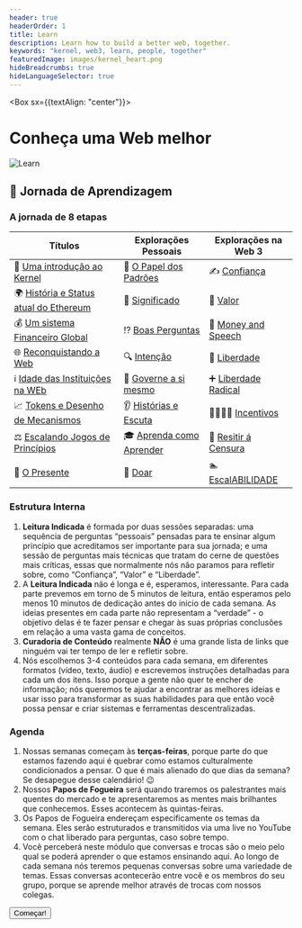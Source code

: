 ```yaml
---
header: true
headerOrder: 1
title: Learn
description: Learn how to build a better web, together.
keywords: "kernel, web3, learn, people, together"
featuredImage: images/kernel_heart.png
hideBreadcrumbs: true
hideLanguageSelector: true
---
```


<Box sx={{textAlign: "center"}}>

# Conheça uma Web melhor

![Learn](/images/kernel_process.png)

</Box>

## 📖 Jornada de Aprendizagem

### A jornada de 8 etapas

| Títulos                                             | Explorações Pessoais                                           | Explorações na Web 3                                                      |
| -------------------------------------------------- | ------------------------------------------------------------- | ----------------------------------------------------------------- |
| 🌠 [Uma introdução ao Kernel](/learn/module-0)       | 🌈 [O Papel dos Padrões](/learn/module-0/play-of-pattern)     | ✍️ [Confiança](/learn/module-0/trust)                                 |
| 🌍 [História e Status atual do Ethereum](/learn/module-1) | 🤯 [Significado](/learn/module-1/meaning)                         | 💯 [Valor](/learn/module-1/value)                                 |
| 💰 [Um sistema Financeiro Global](/learn/module-2)    | ⁉️ [Boas Perguntas](/learn/module-2/better-questions)       | 💸 [Money and Speech](/learn/module-2/money-speech)               |
| 🌐 [Reconquistando a Web](/learn/module-3)            | 🔍 [Intenção](/learn/module-3/intention)                     | 🦄 [Liberdade](/learn/module-3/freedom)                             |
| ℹ️ [Idade das Instituições na WEb](/learn/module-4)    | 👑 [Governe a si mesmo](/learn/module-4/governance)              | ➕ [Liberdade Radical](/learn/module-4/liberal-radical)           |
| 📈 [Tokens e Desenho de Mecanismos](/learn/module-5)  | 👂 [Histórias e Escuta](/learn/module-5/listening-stories) | 👨‍👩‍👧‍👦 [Incentivos](/learn/module-5/incentives)                       |
| ⚖️ [Escalando Jogos de Princípios](/learn/module-6)     | 🎓 [Aprenda como Aprender](/learn/module-6/learn)                | 👮 [Resitir á Censura](/learn/module-6/censorship-resistance) |
| 🎁 [O Presente](/learn/module-7)                     | 💝 [Doar](/learn/module-7/giving)                           | 🏊 [EscalABILIDADE](/learn/module-7/scale-ability)                 |

### Estrutura Interna

1. **Leitura Indicada**  é formada por duas sessões separadas: uma sequência de perguntas “pessoais” pensadas para te ensinar algum princípio que acreditamos ser importante para sua jornada; e uma sessão de perguntas mais técnicas que tratam do cerne de questões mais críticas, essas que normalmente nós não paramos para refletir sobre, como “Confiança”, “Valor” e “Liberdade”. 
2. A **Leitura Indicada** não é longa e é, esperamos, interessante. Para cada parte prevemos em torno de 5 minutos de leitura, então esperamos pelo menos 10 minutos de dedicação antes do início de cada semana. As ideias presentes em cada parte não representam a “verdade” - o objetivo delas é te fazer pensar e chegar às suas próprias conclusões em relação a uma vasta gama de conceitos.
3. **Curadoria de Conteúdo** realmente **NÃO** é uma grande lista de links que ninguém vai ter tempo de ler e refletir sobre. 
4. Nós escolhemos 3-4 conteúdos  para cada semana, em diferentes formatos (vídeo, texto, áudio) e escrevemos instruções detalhadas para cada um dos itens. Isso porque a gente não quer te encher de informação; nós queremos te ajudar a encontrar as melhores ideias e usar isso para transformar as suas habilidades para que então você possa pensar e criar sistemas e ferramentas descentralizadas. 

### Agenda

1. Nossas semanas começam às **terças-feiras**, porque parte do que estamos fazendo aqui é quebrar como estamos culturalmente condicionados a pensar. O que é mais alienado do que dias da semana? Se desapegue desse calendário! 😉
2. Nossos **Papos de Fogueira** será quando traremos os palestrantes mais quentes do mercado e te apresentaremos as mentes mais brilhantes que conhecemos. Esses acontecem às quintas-feiras.
3. Os Papos de Fogueira endereçam especificamente os temas da semana. Eles serão estruturados e transmitidos via uma live no YouTube com o chat liberado para perguntas, caso sobre tempo. 
4. Você perceberá neste módulo que conversas e trocas são o meio pelo qual se poderá aprender o que  estamos ensinando aqui. Ao longo de cada semana nós teremos pequenas conversas sobre uma variedade de temas. Essas conversas acontecerão entre você e os membros do seu grupo, porque se aprende melhor através de trocas com nossos colegas.

<Aligner center>
    <Button to='/learn/module-0/'>Começar!</Button>
</Aligner>

